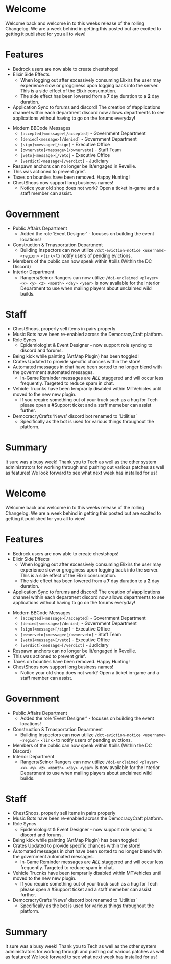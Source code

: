 <span id="welcome"></span>
= Welcome =

Welcome back and welcome in to this weeks release of the rolling Changelog. We are a week behind in getting this posted but are excited to getting it published for you all to view!

<span id="features"></span>
= Features =

* Bedrock users are now able to create chestshops!
* Elixir Side Effects
** When logging out after excessively consuming Elixirs the user may experience slow or grogginess upon logging back into the server. This is a side effect of the Elixir consumption.
** The side effect has been lowered from a '''7''' day duration to a '''2''' day duration.
* Application Sync to forums and discord! The creation of #applications channel within each department discord now allows departments to see applications without having to go on the forums everyday!

{{Note||| We have been working on this feature for '''6''' months. It started out as an idea, utilizing Google forms and then transitioning to webhooks. These ideas are what keep DemocracyCraft current and up to date!}}
* Modern BBCode Messages
** <code>[accepted]&lt;message&gt;[/accepted]</code> - Government Department
** <code>[denied]&lt;message&gt;[/denied]</code> - Government Department
** <code>[sign]&lt;message&gt;[/sign]</code> - Executive Office
** <code>[ownerveto]&lt;message&gt;[/ownerveto]</code> - Staff Team
** <code>[veto]&lt;message&gt;[/veto]</code> - Executive Office
** <code>[verdict]&lt;message&gt;[/verdict]</code> - Judiciary
* Respawn anchors can no longer be lit/engaged in Reveille.
* This was actioned to prevent grief.
* Taxes on bounties have been removed. Happy Hunting!
* ChestShops now support long business names!
** Notice your old shop does not work? Open a ticket in-game and a staff member can assist.

<span id="government"></span>
= Government =

* Public Affairs Department
** Added the role ‘Event Designer’ - focuses on building the event locations!
* Construction &amp; Trnasportation Department
** Building Inspectors can now utilize <code>/dct-eviction-notice &lt;username&gt; &lt;region&gt; &lt;link&gt;</code> to notify users of pending evictions.
* Members of the public can now speak within #bills (Within the DC Discord)
* Interior Department
** Rangers/Seinor Rangers can now utilize <code>/doi-unclaimed &lt;player&gt; &lt;x&gt; &lt;y&gt; &lt;z&gt; &lt;month&gt; &lt;day&gt; &lt;year&gt;</code> is now available for the Interior Department to use when mailing players about unclaimed wild builds.

<span id="staff"></span>
= Staff =

* ChestShops, properly sell items in pairs properly
* Music Bots have been re-enabled across the DemocracyCraft platform.
* Role Syncs
** Epidemiologist &amp; Event Designer - now support role syncing to discord and forums.
* Being kick while painting (ArtMap Plugin) has been toggled!
* Crates Updated to provide specific chances within the store!
* Automated messages in chat have been sorted to no longer blend with the government automated messages.
** In-Game Reminder messages are '''''ALL''''' staggered and will occur less frequently. Targeted to reduce spam in chat.
* Vehicle Trucnks have been temprarily disabled within MTVehicles until moved to the new new plugin.
** If you require something out of your truck such as a hug for Tech please open a #Support ticket and a staff memeber can assist further.
* DemocracryCrafts ‘News’ discord bot renamed to ‘Utilities’
** Specifically as the bot is used for various things throughout the platform.

<span id="summary"></span>
= Summary =

It sure was a busy week! Thank you to Tech as well as the other system administrators for working through and pushing out various patches as well as features! We look forward to see what next week has installed for us!

<span id="welcome-1"></span>
= Welcome =

Welcome back and welcome in to this weeks release of the rolling Changelog. We are a week behind in getting this posted but are excited to getting it published for you all to view!

<span id="features-1"></span>
= Features =

* Bedrock users are now able to create chestshops!
* Elixir Side Effects
** When logging out after excessively consuming Elixirs the user may experience slow or grogginess upon logging back into the server. This is a side effect of the Elixir consumption.
** The side effect has been lowered from a '''7''' day duration to a '''2''' day duration.
* Application Sync to forums and discord! The creation of #applications channel within each department discord now allows departments to see applications without having to go on the forums everyday!

{{Note||| We have been working on this feature for '''6''' months. It started out as an idea, utilizing Google forms and then transitioning to webhooks. These ideas are what keep DemocracyCraft current and up to date!}}
* Modern BBCode Messages
** <code>[accepted]&lt;message&gt;[/accepted]</code> - Government Department
** <code>[denied]&lt;message&gt;[/denied]</code> - Government Department
** <code>[sign]&lt;message&gt;[/sign]</code> - Executive Office
** <code>[ownerveto]&lt;message&gt;[/ownerveto]</code> - Staff Team
** <code>[veto]&lt;message&gt;[/veto]</code> - Executive Office
** <code>[verdict]&lt;message&gt;[/verdict]</code> - Judiciary
* Respawn anchors can no longer be lit/engaged in Reveille.
* This was actioned to prevent grief.
* Taxes on bounties have been removed. Happy Hunting!
* ChestShops now support long business names!
** Notice your old shop does not work? Open a ticket in-game and a staff member can assist.

<span id="government-1"></span>
= Government =

* Public Affairs Department
** Added the role ‘Event Designer’ - focuses on building the event locations!
* Construction &amp; Trnasportation Department
** Building Inspectors can now utilize <code>/dct-eviction-notice &lt;username&gt; &lt;region&gt; &lt;link&gt;</code> to notify users of pending evictions.
* Members of the public can now speak within #bills (Within the DC Discord)
* Interior Department
** Rangers/Seinor Rangers can now utilize <code>/doi-unclaimed &lt;player&gt; &lt;x&gt; &lt;y&gt; &lt;z&gt; &lt;month&gt; &lt;day&gt; &lt;year&gt;</code> is now available for the Interior Department to use when mailing players about unclaimed wild builds.

<span id="staff-1"></span>
= Staff =

* ChestShops, properly sell items in pairs properly
* Music Bots have been re-enabled across the DemocracyCraft platform.
* Role Syncs
** Epidemiologist &amp; Event Designer - now support role syncing to discord and forums.
* Being kick while painting (ArtMap Plugin) has been toggled!
* Crates Updated to provide specific chances within the store!
* Automated messages in chat have been sorted to no longer blend with the government automated messages.
** In-Game Reminder messages are '''''ALL''''' staggered and will occur less frequently. Targeted to reduce spam in chat.
* Vehicle Trucnks have been temprarily disabled within MTVehicles until moved to the new new plugin.
** If you require something out of your truck such as a hug for Tech please open a #Support ticket and a staff memeber can assist further.
* DemocracryCrafts ‘News’ discord bot renamed to ‘Utilities’
** Specifically as the bot is used for various things throughout the platform.

<span id="summary-1"></span>
= Summary =

It sure was a busy week! Thank you to Tech as well as the other system administrators for working through and pushing out various patches as well as features! We look forward to see what next week has installed for us!
